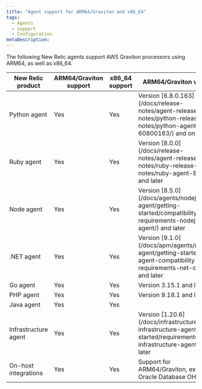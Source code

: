 ```yaml
---
title: "Agent support for ARM64/Graviton and x86_64"
tags:
  - Agents
  - support
  - Configuration
metaDescription: 
---
```


The following New Relic agents support AWS Graviton processors using ARM64, as well as x86_64. 

<table>
  <thead>
    <tr>
      <th style={{ width: "200px" }}>
        New Relic product
      </th>
      <th>
        ARM64/Graviton support
      </th>
      <th>
        x86_64 support
      </th>
      <th>
        ARM64/Graviton version
      </th>
    </tr>
  </thead>
    <tbody>
    <tr>
      <td>
        Python agent
      </td>
      <td>
        Yes
      </td>
      <td>
        Yes
      </td>
      <td>
        Version [6.8.0.163](/docs/release-notes/agent-release-notes/python-release-notes/python-agent-60800163/) and on
      </td>
    </tr>
    <tr>
      <td>
        Ruby agent 
      </td>
      <td>
        Yes
      </td>
      <td>
        Yes
      </td>
      <td>
        Version [8.0.0](/docs/release-notes/agent-release-notes/ruby-release-notes/ruby-agent-800/) and later
      </td>
    </tr>
    <tr>
      <td>
        Node agent
      </td>
      <td>
        Yes
      </td>
      <td>
        Yes
      </td>
      <td>
        Version [8.5.0](/docs/agents/nodejs-agent/getting-started/compatibility-requirements-nodejs-agent/) and later
      </td>
    </tr>
    <tr>
      <td>
        .NET agent
      </td>
      <td>
        Yes
      </td>
      <td>
        Yes
      </td>
      <td>
        Version [9.1.0](/docs/apm/agents/net-agent/getting-started/net-agent-compatibility-requirements-net-core/) and later
      </td>
    </tr>
    <tr>
      <td>
        Go agent
      </td>
      <td>
        Yes
      </td>
      <td>
        Yes
      </td>
      <td>
        Version 3.15.1 and later
      </td>
    </tr>
    <tr>
      <td>
        PHP agent
      </td>
      <td>
        Yes
      </td>
      <td>
        Yes
      </td>
      <td>
        Version 9.18.1 and later
      </td>
    </tr>
    <tr>
      <td>
        Java agent
      </td>
      <td>
        Yes
      </td>
      <td>
        Yes
      </td>
    </tr>
    <tr>
      <td>
        Infrastructure agent
      </td>
      <td>
        Yes
      </td>
      <td>
        Yes
      </td>
      <td>
        Version [1.20.6](/docs/infrastructure/install-infrastructure-agent/get-started/requirements-infrastructure-agent/) and later
      </td>
    </tr>
    <tr>
      <td>
        On-host integrations
      </td>
      <td>
        Yes
      </td>
      <td>
        Yes
      </td>
      <td>
        Support for ARM64/Graviton, except Oracle Database OHI
      </td>
    </tr>
    </tbody>
</table>



